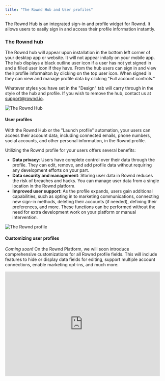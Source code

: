 ```yaml
---
title: "The Rownd Hub and User profiles"
---
```


The Rownd Hub is an integrated sign-in and profile widget for Rownd. It allows users to easily sign in and access their profile information instantly.

### The Rownd hub 

The Rownd hub will appear upon installation in the bottom left corner of your desktop app or website. It will not appear initally on your mobile app. The hub displays a black outline user icon if a user has not yet signed in and a filled user icon if they have. From the hub users can sign in and view their profile informaiton by clicking on the top user icon. When signed in they can view and manage profile data by clicking "Full account controls." 

Whatever styles you have set in the "Design" tab will carry through in the style of the hub and profile. If you wish to remove the hub, contact us at support@rownd.io.


![The Rownd Hub](/images/rownd-profile.png)

#### User profiles 

With the Rownd Hub or the "Launch profile" automation, your users can access their account data, including connected emails, phone numbers, social accounts, and other personal information, in the Rownd profile.

Utilizing the Rownd profile for your users offers several benefits:

- **Data privacy**: Users have complete control over their data through the profile. They can edit, remove, and add profile data without requiring any development efforts on your part.
- **Data security and management**: Storing user data in Rownd reduces the risk of breaches and hacks. You can manage user data from a single location in the Rownd platform.
- **Improved user support**: As the profile expands, users gain additional capabilities, such as opting in to marketing communications, connecting new sign-in methods, deleting their accounts (if needed), defining their preferences, and more. These functions can be performed without the need for extra development work on your platform or manual intervention.

![The Rownd profile](/images/rownd-hub.png)

#### Customizing user profiles
*Coming soon!* On the Rownd Platform, we will soon introduce comprehensive customizations for all Rownd profile fields. This will include features to hide or display data fields for editing, support multiple account connections, enable marketing opt-ins, and much more.

<div style="position: relative; padding-bottom: 67.41573033707866%; height: 0;"><iframe src="https://www.loom.com/embed/f68914d889864407ac45d08dbb3f3c59" frameborder="0" webkitallowfullscreen mozallowfullscreen allowfullscreen style="position: absolute; top: 0; left: 0; width: 100%; height: 100%;"></iframe></div>



